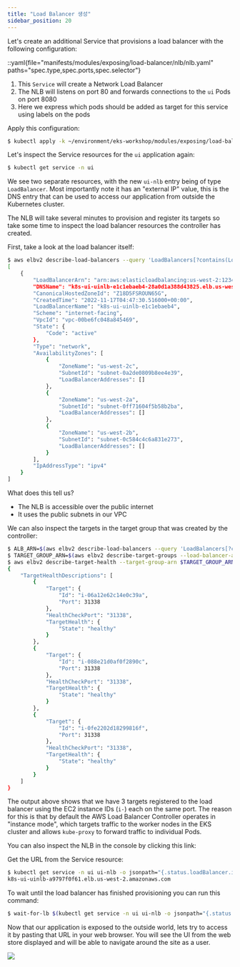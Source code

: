 ```yaml
---
title: "Load Balancer 생성"
sidebar_position: 20
---
```


Let's create an additional Service that provisions a load balancer with the following configuration:

::yaml{file="manifests/modules/exposing/load-balancer/nlb/nlb.yaml" paths="spec.type,spec.ports,spec.selector"}

1. This `Service` will create a Network Load Balancer
2. The NLB will listens on port 80 and forwards connections to the `ui` Pods on port 8080
3. Here we express which pods should be added as target for this service using labels on the pods

Apply this configuration:

```bash timeout=180 hook=add-lb hookTimeout=430
$ kubectl apply -k ~/environment/eks-workshop/modules/exposing/load-balancer/nlb
```

Let's inspect the Service resources for the `ui` application again:

```bash
$ kubectl get service -n ui
```

We see two separate resources, with the new `ui-nlb` entry being of type `LoadBalancer`. Most importantly note it has an "external IP" value, this is the DNS entry that can be used to access our application from outside the Kubernetes cluster.

The NLB will take several minutes to provision and register its targets so take some time to inspect the load balancer resources the controller has created.

First, take a look at the load balancer itself:

```bash
$ aws elbv2 describe-load-balancers --query 'LoadBalancers[?contains(LoadBalancerName, `k8s-ui-uinlb`) == `true`]'
[
    {
        "LoadBalancerArn": "arn:aws:elasticloadbalancing:us-west-2:1234567890:loadbalancer/net/k8s-ui-uinlb-e1c1ebaeb4/28a0d1a388d43825",
        "DNSName": "k8s-ui-uinlb-e1c1ebaeb4-28a0d1a388d43825.elb.us-west-2.amazonaws.com",
        "CanonicalHostedZoneId": "Z18D5FSROUN65G",
        "CreatedTime": "2022-11-17T04:47:30.516000+00:00",
        "LoadBalancerName": "k8s-ui-uinlb-e1c1ebaeb4",
        "Scheme": "internet-facing",
        "VpcId": "vpc-00be6fc048a845469",
        "State": {
            "Code": "active"
        },
        "Type": "network",
        "AvailabilityZones": [
            {
                "ZoneName": "us-west-2c",
                "SubnetId": "subnet-0a2de0809b8ee4e39",
                "LoadBalancerAddresses": []
            },
            {
                "ZoneName": "us-west-2a",
                "SubnetId": "subnet-0ff71604f5b58b2ba",
                "LoadBalancerAddresses": []
            },
            {
                "ZoneName": "us-west-2b",
                "SubnetId": "subnet-0c584c4c6a831e273",
                "LoadBalancerAddresses": []
            }
        ],
        "IpAddressType": "ipv4"
    }
]
```

What does this tell us?

- The NLB is accessible over the public internet
- It uses the public subnets in our VPC

We can also inspect the targets in the target group that was created by the controller:

```bash
$ ALB_ARN=$(aws elbv2 describe-load-balancers --query 'LoadBalancers[?contains(LoadBalancerName, `k8s-ui-uinlb`) == `true`].LoadBalancerArn' | jq -r '.[0]')
$ TARGET_GROUP_ARN=$(aws elbv2 describe-target-groups --load-balancer-arn $ALB_ARN | jq -r '.TargetGroups[0].TargetGroupArn')
$ aws elbv2 describe-target-health --target-group-arn $TARGET_GROUP_ARN
{
    "TargetHealthDescriptions": [
        {
            "Target": {
                "Id": "i-06a12e62c14e0c39a",
                "Port": 31338
            },
            "HealthCheckPort": "31338",
            "TargetHealth": {
                "State": "healthy"
            }
        },
        {
            "Target": {
                "Id": "i-088e21d0af0f2890c",
                "Port": 31338
            },
            "HealthCheckPort": "31338",
            "TargetHealth": {
                "State": "healthy"
            }
        },
        {
            "Target": {
                "Id": "i-0fe2202d18299816f",
                "Port": 31338
            },
            "HealthCheckPort": "31338",
            "TargetHealth": {
                "State": "healthy"
            }
        }
    ]
}
```

The output above shows that we have 3 targets registered to the load balancer using the EC2 instance IDs (`i-`) each on the same port. The reason for this is that by default the AWS Load Balancer Controller operates in "instance mode", which targets traffic to the worker nodes in the EKS cluster and allows `kube-proxy` to forward traffic to individual Pods.

You can also inspect the NLB in the console by clicking this link:

<ConsoleButton url="https://console.aws.amazon.com/ec2/home#LoadBalancers:tag:service.k8s.aws/stack=ui/ui-nlb;sort=loadBalancerName" service="ec2" label="Open EC2 console"/>

Get the URL from the Service resource:

```bash
$ kubectl get service -n ui ui-nlb -o jsonpath="{.status.loadBalancer.ingress[*].hostname}{'\n'}"
k8s-ui-uinlb-a9797f0f61.elb.us-west-2.amazonaws.com
```

To wait until the load balancer has finished provisioning you can run this command:

```bash
$ wait-for-lb $(kubectl get service -n ui ui-nlb -o jsonpath="{.status.loadBalancer.ingress[*].hostname}{'\n'}")
```

Now that our application is exposed to the outside world, lets try to access it by pasting that URL in your web browser. You will see the UI from the web store displayed and will be able to navigate around the site as a user.

<Browser url="http://k8s-ui-uinlb-a9797f0f61.elb.us-west-2.amazonaws.com">
<img src={require('@site/static/img/sample-app-screens/home.webp').default}/>
</Browser>